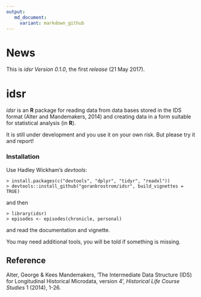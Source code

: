 ```yaml
---
output:
   md_document:
     variant: markdown_github
---
```


<!-- README.md is generated from README.Rmd. Please edit that file -->

# News

This is *idsr Version 0.1.0*, the first *release* (21 May 2017).

# idsr

*idsr* is an **R** package for reading data from data bases stored in the IDS format (Alter and Mandemakers, 2014) and creating data in a form suitable for statistical analysis (in **R**).

It is still under development and you use it on your own risk. But please try it and report!

### Installation

Use Hadley Wickham's *devtools*:

```
> install.packages(c("devtools", "dplyr", "tidyr", "readxl"))
> devtools::install_github("goranbrostrom/idsr", build_vignettes = TRUE)
```

and then

```
> library(idsr)
> episodes <- episodes(chronicle, personal)
```
and read the documentation and vignette.

You may need additional tools, you will be told if something is missing.

## Reference

Alter, George & Kees Mandemakers, 'The Intermediate Data Structure (IDS) for Longitudinal Historical Microdata, version 4', *Historical Life Course Studies* 1 (2014), 1-26.
